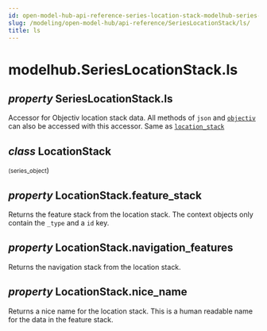 ```yaml
---
id: open-model-hub-api-reference-series-location-stack-modelhub-series-location-stack-ls
slug: /modeling/open-model-hub/api-reference/SeriesLocationStack/ls/
title: ls
---
```


# modelhub.SeriesLocationStack.ls

<div className="property">

## <span className="type-annotation"><em>property </em></span> <span className="additional-name">SeriesLocationStack.</span><span className="name">ls</span>




<div className="content">

Accessor for Objectiv location stack data. All methods of `json` and [`objectiv`](/modeling/open-model-hub/api-reference/SeriesLocationStack/modelhub.SeriesLocationStack.objectiv.mdx) can
also be accessed with this accessor. Same as [`location_stack`](/modeling/open-model-hub/api-reference/SeriesLocationStack/modelhub.SeriesLocationStack.location_stack.mdx)

<div className="class">

## <span className="type-annotation"><em>class</em></span> <span className="name">LocationStack</span>

<small className="parameter-list">(<span className="parameter" id="series_object">series_object</span></small>)


<div className="content">

<div className="property">

## <span className="type-annotation"><em>property </em></span> <span className="additional-name">LocationStack.</span><span className="name">feature_stack</span>




<div className="content">

Returns the feature stack from the location stack. The context objects only contain the `_type`
and a `id` key.


</div>


</div>

<div className="property">

## <span className="type-annotation"><em>property </em></span> <span className="additional-name">LocationStack.</span><span className="name">navigation_features</span>




<div className="content">

Returns the navigation stack from the location stack.


</div>


</div>

<div className="property">

## <span className="type-annotation"><em>property </em></span> <span className="additional-name">LocationStack.</span><span className="name">nice_name</span>




<div className="content">

Returns a nice name for the location stack. This is a human readable name for the data in the
feature stack.


</div>


</div>


</div>


</div>


</div>


</div>
